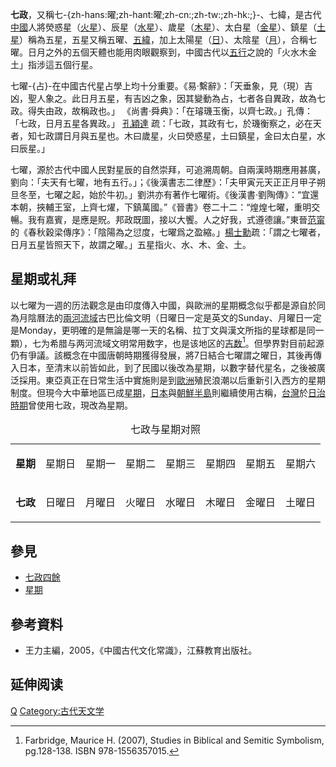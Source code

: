 {{Ruby notice}}
'''七政'''，又稱七-{zh-hans:曜;zh-hant:曜;zh-cn:{{ruby-py|曜|yào}};zh-tw:{{ruby-zy|曜|ㄧㄠˋ}};zh-hk:{{ruby-jp|曜|jiu6}};}-、七緯，是古代[[中國|中國]]人將熒惑星（[[火星|火星]]）、辰星（[[水星|水星]]）、歲星（[[木星|木星]]）、太白星（[[金星|金星]]）、鎮星（[[土星|土星]]）稱為五星，五星又稱五曜、[[五緯|五緯]]，加上太陽星（[[日|日]]）、太陰星（[[月|月]]），合稱七曜。日月之外的五個天體也能用肉眼觀察到，中國古代以[[五行|五行]]之說的「火水木金土」指涉這五個行星。

七曜-{占}-在中國古代星占學上均十分重要。《易‧繫辭》：「天垂象，見（現）吉凶，聖人象之。此日月五星，有吉凶之象，因其變動為占，七者各自異政，故為七政。得失由政，故稱政也。」 《尚書·舜典》：「在璿璣玉衡，以齊七政。」孔傳：「七政，日月五星各異政。」 [[孔穎達|孔穎達]] 疏：「七政，其政有七，於璣衡察之，必在天者，知七政謂日月與五星也。木曰歲星，火曰熒惑星，土曰鎮星，金曰太白星，水曰辰星。」

七曜，源於古代中國人民對星辰的自然崇拜，可追溯周朝。自兩漢時期應用甚廣，劉向：「夫天有七曜，地有五行。」；《後漢書志二律歷》：「夫甲寅元天正正月甲子朔旦冬至，七曜之起，始於牛初。」劉洪亦有著作七曜術。《後漢書·劉陶傳》：“宜還本朝，挾輔王室，上齊七燿，下鎮萬國。”《晉書》卷二十二：“煌煌七曜，重明交暢。我有嘉賓，是應是貺。邦政既圖，接以大饗。人之好我，式遵德讓。”東晉[[范甯|范甯]]的《春秋穀梁傳序》：「陰陽為之愆度，七曜爲之盈縮。」[[楊士勳|楊士勳]]疏：「謂之七曜者，日月五星皆照天下，故謂之曜。」五星指火、水、木、金、土。

==星期或礼拜==
{{Main|星期中的日子}}
以七曜为一週的历法觀念是由印度傳入中國，與歐洲的星期概念似乎都是源自於同為月陰曆法的[[兩河流域|兩河流域]]古巴比倫文明（日曜日一定是英文的Sunday、月曜日一定是Monday，更明確的是無論是哪一天的名稱、拉丁文與漢文所指的星球都是同一顆），七为希腊与两河流域文明常用数字，也是该地区的[[迷信|吉数]]<ref>Farbridge, Maurice H. (2007), Studies in Biblical and Semitic Symbolism, pg.128-138. ISBN 978-1556357015.</ref>。但學界對目前起源仍有爭議。該概念在中國唐朝時期獲得發展，將7日結合七曜謂之曜日，其後再傳入日本，至清末以前皆如此，到了民國以後改為星期，以數字替代星名，之後被廣泛採用。東亞真正在日常生活中實施則是到[[歐洲|歐洲]]殖民浪潮以后重新引入西方的星期制度。但現今大中華地區已成[[星期|星期]]，[[日本|日本]]與[[朝鮮半島|朝鮮半島]]則繼續使用古稱，[[台灣|台灣]]於[[台灣日治時期|日治時期]]曾使用七政，現改為星期。
{| class="wikitable"
|+七政与星期对照
|'''星期'''
|星期日
|星期一
|星期二
|星期三
|星期四
|星期五
|星期六
|-
|'''七政'''
|日曜日
|月曜日
|火曜日
|水曜日
|木曜日
|金曜日
|土曜日
|}

== 參見 ==
{{wikt|七曜}}
{{wikt|七政}}
*[[七政四餘|七政四餘]]
*[[星期|星期]]

== 參考資料 ==
*王力主編，2005，《中國古代文化常識》，江蘇教育出版社。
{{reflist}}

== 延伸阅读 ==
{{Wikisource further reading}}

[[Category:天文学术语|Q]]
[[Category:古代天文学|Category:古代天文学]]